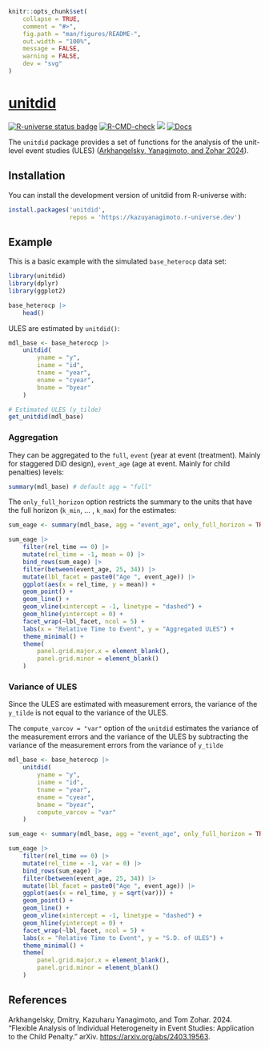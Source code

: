 <!-- README.md is generated from README.Rmd. Please edit that file -->

```r
knitr::opts_chunk$set(
    collapse = TRUE,
    comment = "#>",
    fig.path = "man/figures/README-",
    out.width = "100%",
    message = FALSE,
    warning = FALSE,
    dev = "svg"
)
```

# [unitdid](https://kazuyanagimoto.com/unitdid/)

<!-- badges: start -->
<a href="https://kazuyanagimoto.r-universe.dev"><img src="https://kazuyanagimoto.r-universe.dev/badges/unitdid" class="img-fluid" alt="R-universe status badge"></a>
[![R-CMD-check](https://github.com/kazuyanagimoto/unitdid/actions/workflows/R-CMD-check.yaml/badge.svg)](https://github.com/kazuyanagimoto/unitdid/actions/workflows/R-CMD-check.yaml)
<a href = "https://github.com/kazuyanagimoto/unitdid/blob/main/LICENSE.md" target = "_blank"><img src="https://img.shields.io/badge/license-MIT-blue"></a>
[![Docs](https://img.shields.io/badge/docs-homepage-blue.svg)](https://kazuyanagimoto.com/unitdid/index.html)
<!-- badges: end -->

The `unitdid` package provides a set of functions for the analysis of
the unit-level event studies (ULES) ([Arkhangelsky, Yanagimoto, and Zohar 2024](https://arxiv.org/abs/2403.19563)).

## Installation

You can install the development version of unitdid from R-universe with:

``` r
install.packages('unitdid',
                 repos = 'https://kazuyanagimoto.r-universe.dev')
```

## Example

This is a basic example with the simulated `base_heterocp` data set:

```r
library(unitdid)
library(dplyr)
library(ggplot2)

base_heterocp |>
    head()
```

ULES are estimated by `unitdid()`:

```r
mdl_base <- base_heterocp |>
    unitdid(
        yname = "y",
        iname = "id",
        tname = "year",
        ename = "cyear",
        bname = "byear"
    )

# Estimated ULES (y_tilde)
get_unitdid(mdl_base)
```

### Aggregation

They can be aggregated to the `full`,
`event` (year at event (treatment). Mainly for staggered DiD design),
`event_age` (age at event. Mainly for child penalties) levels:

```r
summary(mdl_base) # default agg = "full"
```

The `only_full_horizon` option restricts the summary to the units that have the full horizon (`k_min`, ... , `k_max`) for the estimates:

```r
sum_eage <- summary(mdl_base, agg = "event_age", only_full_horizon = TRUE)

sum_eage |>
    filter(rel_time == 0) |>
    mutate(rel_time = -1, mean = 0) |>
    bind_rows(sum_eage) |>
    filter(between(event_age, 25, 34)) |>
    mutate(lbl_facet = paste0("Age ", event_age)) |>
    ggplot(aes(x = rel_time, y = mean)) +
    geom_point() +
    geom_line() +
    geom_vline(xintercept = -1, linetype = "dashed") +
    geom_hline(yintercept = 0) +
    facet_wrap(~lbl_facet, ncol = 5) +
    labs(x = "Relative Time to Event", y = "Aggregated ULES") +
    theme_minimal() +
    theme(
        panel.grid.major.x = element_blank(),
        panel.grid.minor = element_blank()
    )
```

### Variance of ULES

Since the ULES are estimated with measurement errors,
the variance of the `y_tilde` is not equal to the variance of the ULES.

The `compute_varcov = "var"` option of the `unitdid` estimates the variance of
the measurement errors and the variance of the ULES by subtracting the variance of the measurement errors from the variance of `y_tilde`

```r
mdl_base <- base_heterocp |>
    unitdid(
        yname = "y",
        iname = "id",
        tname = "year",
        ename = "cyear",
        bname = "byear",
        compute_varcov = "var"
    )

sum_eage <- summary(mdl_base, agg = "event_age", only_full_horizon = TRUE)

sum_eage |>
    filter(rel_time == 0) |>
    mutate(rel_time = -1, var = 0) |>
    bind_rows(sum_eage) |>
    filter(between(event_age, 25, 34)) |>
    mutate(lbl_facet = paste0("Age ", event_age)) |>
    ggplot(aes(x = rel_time, y = sqrt(var))) +
    geom_point() +
    geom_line() +
    geom_vline(xintercept = -1, linetype = "dashed") +
    geom_hline(yintercept = 0) +
    facet_wrap(~lbl_facet, ncol = 5) +
    labs(x = "Relative Time to Event", y = "S.D. of ULES") +
    theme_minimal() +
    theme(
        panel.grid.major.x = element_blank(),
        panel.grid.minor = element_blank()
    )
```

## References

Arkhangelsky, Dmitry, Kazuharu Yanagimoto, and Tom Zohar. 2024. "Flexible Analysis of Individual Heterogeneity in Event Studies: Application to the Child Penalty." arXiv. [https://arxiv.org/abs/2403.19563](https://arxiv.org/abs/2403.19563).

